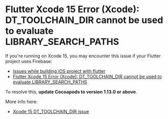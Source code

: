 # Flutter Xcode 15 Error (Xcode): DT_TOOLCHAIN_DIR cannot be used to evaluate LIBRARY_SEARCH_PATHS

If you're running on Xcode 15, you may encounter this issue if your Flutter project uses Firebase:

- [Issues while building iOS project with flutter](https://stackoverflow.com/questions/76791937/issues-while-building-ios-project-with-flutter/77138033#77138033)
- [Flutter Xcode 15 Error (Xcode): DT_TOOLCHAIN_DIR cannot be used to evaluate LIBRARY_SEARCH_PATHS](https://stackoverflow.com/questions/77136958/flutter-xcode-15-error-xcode-dt-toolchain-dir-cannot-be-used-to-evaluate-libr)

To resolve this, **update Cocoapods to version 1.13.0 or above**.

More info here:

- [Xcode 15 DT_TOOLCHAIN_DIR issue](https://github.com/bizz84/flutter-tips-and-tricks/blob/main/tips/0125-xcode-15-cocoapods-issue/index.md)